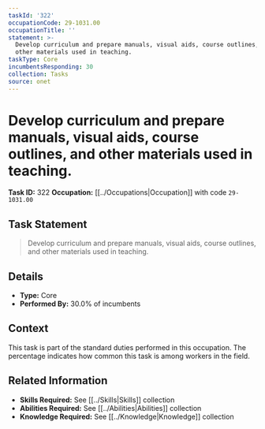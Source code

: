 ```yaml
---
taskId: '322'
occupationCode: 29-1031.00
occupationTitle: ''
statement: >-
  Develop curriculum and prepare manuals, visual aids, course outlines, and
  other materials used in teaching.
taskType: Core
incumbentsResponding: 30
collection: Tasks
source: onet
---
```

# Develop curriculum and prepare manuals, visual aids, course outlines, and other materials used in teaching.

**Task ID:** 322
**Occupation:** [[../Occupations|Occupation]] with code `29-1031.00`

## Task Statement

> Develop curriculum and prepare manuals, visual aids, course outlines, and other materials used in teaching.

## Details

- **Type:** Core
- **Performed By:** 30.0% of incumbents

## Context

This task is part of the standard duties performed in this occupation. The percentage indicates how common this task is among workers in the field.

## Related Information

- **Skills Required:** See [[../Skills|Skills]] collection
- **Abilities Required:** See [[../Abilities|Abilities]] collection
- **Knowledge Required:** See [[../Knowledge|Knowledge]] collection
